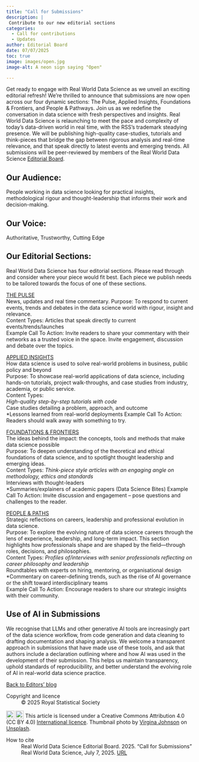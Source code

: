 ```yaml
---
title: "Call for Submissions"
description: |
 Contribute to our new editorial sections 
categories:
  - Call for contributions
  - Updates
author: Editorial Board 
date: 07/07/2025
toc: true
image: images/open.jpg
image-alt: A neon sign saying "Open"

---
```


Get ready to engage with Real World Data Science as we unveil an exciting editorial refresh! We're thrilled to announce that submissions are now open across our four dynamic sections: The Pulse, Applied Insights, Foundations & Frontiers, and People & Pathways. Join us as we redefine the conversation in data science with fresh perspectives and insights.
Real World Data Science is relaunching to meet the pace and complexity of today's data-driven world in real time, with the RSS's trademark steadying presence. We will be publishing high-quality case-studies, tutorials and think-pieces that bridge the gap between rigorous analysis and real-time relevance, and that speak directly to latest events and emerging trends. 
All submissions will be peer-reviewed by members of the Real World Data Science [Editorial Board](https://realworlddatascience.net/the-pulse/editors-blog/posts/2022/10/18/meet-the-team.html).  

## Our Audience:  
People working in data science looking for practical insights, methodological rigour and thought-leadership that informs their work and decision-making. 

## Our Voice:  
Authoritative, Trustworthy, Cutting Edge 

## Our Editorial Sections:  
Real World Data Science has four editorial sections. Please read through and consider where your piece would fit best. Each piece we publish needs to be tailored towards the focus of one of these sections.  

[THE PULSE](https://realworlddatascience.net/the-pulse/)   
News, updates and real time commentary. 
 Purpose: To respond to current events, trends and debates in the data science world with rigour, insight and relevance.   
Content Types: Articles that speak directly to current events/trends/launches  
Example Call To Action: Invite readers to share your commentary with their networks as a trusted voice in the space. Invite engagement, discussion and debate over the topics.   

[APPLIED INSIGHTS](https://realworlddatascience.net/applied-insights/)   
How data science is used to solve real-world problems in business, public policy and beyond  
Purpose: To showcase real-world applications of data science, including hands-on tutorials, project walk-throughs, and case studies from industry, academia, or public service.  
Content Types:  
*High-quality step-by-step tutorials with code  
*Case studies detailing a problem, approach, and outcome  
*Lessons learned from real-world deployments 
Example Call To Action: Readers should walk away with something to try.   

[FOUNDATIONS & FRONTIERS](https://realworlddatascience.net/foundation-frontiers/)   
The ideas behind the impact: the concepts, tools and methods that make data science possible  
Purpose: To deepen understanding of the theoretical and ethical foundations of data science, and to spotlight thought leadership and emerging ideas.  
 Content Types:
*Think-piece style articles with an engaging angle on methodology, ethics and standards   
*Interviews with thought-leaders   
*Summaries/explainers of academic papers (Data Science Bites)
Example Call To Action: Invite discussion and engagement – pose questions and challenges to the reader.   


[PEOPLE & PATHS](https://realworlddatascience.net/people-paths/)  
Strategic reflections on careers, leadership and professional evolution in data science.  
Purpose: To explore the evolving nature of data science careers through the lens of experience, leadership, and long-term impact. This section highlights how professionals shape and are shaped by the field—through roles, decisions, and philosophies.  
Content Types:
*Profiles of/interviews with senior professionals reflecting on career philosophy and leadership  
*Roundtables with experts on hiring, mentoring, or organisational design 
*Commentary on career-defining trends, such as the rise of AI governance or the shift toward interdisciplinary teams   
Example Call To Action: Encourage readers to share our strategic insights with their community. 
 
## Use of AI in Submissions  
We recognise that LLMs and other generative AI tools are increasingly part of the data science workflow, from code generation and data cleaning to drafting documentation and shaping analysis. We welcome a transparent approach in submissions that have made use of these tools, and ask that authors include a declaration outlining where and how AI was used in the development of their submission. This helps us maintain transparency, uphold standards of reproducibility, and better understand the evolving role of AI in real-world data science practice. 

 
 
::: {.article-btn}
[Back to Editors' blog](/the-pulse/editors-blog/index.qmd)
:::

::: {.further-info}
::: grid
::: {.g-col-12 .g-col-md-6}
Copyright and licence
: &copy; 2025 Royal Statistical Society

<a href="http://creativecommons.org/licenses/by/4.0/?ref=chooser-v1" target="_blank" rel="license noopener noreferrer" style="display:inline-block;"> <img style="height:22px!important;vertical-align:text-bottom;" src="https://mirrors.creativecommons.org/presskit/icons/cc.svg?ref=chooser-v1"><img style="height:22px!important;margin-left:3px;vertical-align:text-bottom;" src="https://mirrors.creativecommons.org/presskit/icons/by.svg?ref=chooser-v1"></a> This article is licensed under a Creative Commons Attribution 4.0 (CC BY 4.0) <a href="http://creativecommons.org/licenses/by/4.0/?ref=chooser-v1" target="_blank" rel="license noopener noreferrer" style="display:inline-block;"> International licence</a>. Thumbnail photo by <a href="https://unsplash.com/@johnsonvr?utm_content=creditCopyText&utm_medium=referral&utm_source=unsplash">Virgina Johnson</a> on <a href="https://unsplash.com/photos/turned-on-red-open-neon-sigange-QmNnZj_Ok-M?utm_content=creditCopyText&utm_medium=referral&utm_source=unsplash">Unsplash</a>.

:::
::: {.g-col-12 .g-col-md-6}
How to cite
: Real World Data Science Editorial Board. 2025. "Call for Submissions" Real World Data Science, July 7, 2025. [URL](https://realworlddatascience.net/the-pulse/editors-blog/posts/2025/07/07/relaunch-CFS.html)
:::
:::
:::